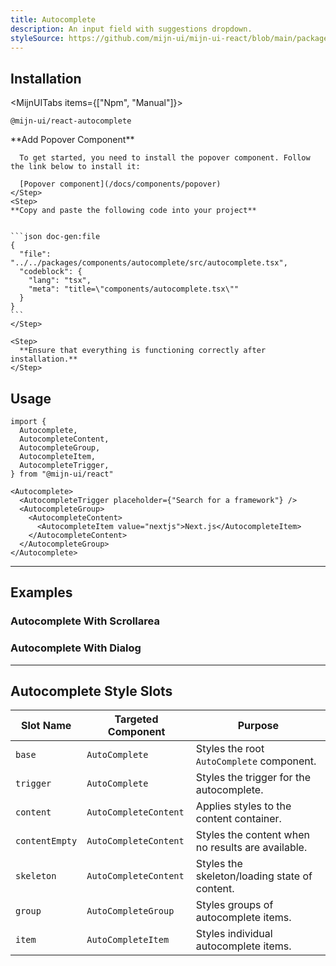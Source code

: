 ```yaml
---
title: Autocomplete
description: An input field with suggestions dropdown.
styleSource: https://github.com/mijn-ui/mijn-ui-react/blob/main/packages/theme/src/components/autocomplete.ts
---
```


<ComponentPreview name="autocomplete-example" />

## Installation

<MijnUITabs items={["Npm", "Manual"]}>
  <MijnUITabsContent value="Npm">
  ```package-install
  @mijn-ui/react-autocomplete
  ```
  </MijnUITabsContent>
  
  <MijnUITabsContent value="Manual">
  <Steps>
    <Step>
    **Add Popover Component**

      To get started, you need to install the popover component. Follow the link below to install it:

      [Popover component](/docs/components/popover)
    </Step>
    <Step>
    **Copy and paste the following code into your project**


    ```json doc-gen:file
    {
      "file": "../../packages/components/autocomplete/src/autocomplete.tsx",
      "codeblock": {
        "lang": "tsx",
        "meta": "title=\"components/autocomplete.tsx\""
      }
    }
    ```
    </Step>

    <Step>
      **Ensure that everything is functioning correctly after installation.**
    </Step>

  </Steps>
</MijnUITabsContent>
</MijnUITabs>

## Usage

```tsx
import {
  Autocomplete,
  AutocompleteContent,
  AutocompleteGroup,
  AutocompleteItem,
  AutocompleteTrigger,
} from "@mijn-ui/react"
```

```tsx
<Autocomplete>
  <AutocompleteTrigger placeholder={"Search for a framework"} />
  <AutocompleteGroup>
    <AutocompleteContent>
      <AutocompleteItem value="nextjs">Next.js</AutocompleteItem>
    </AutocompleteContent>
  </AutocompleteGroup>
</Autocomplete>
```

---

## Examples

### Autocomplete With Scrollarea

<ComponentPreview name="autocomplete-example-2" />

### Autocomplete With Dialog

<ComponentPreview name="autocomplete-example-3" />

---

## Autocomplete Style Slots

| **Slot Name**  | **Targeted Component** | **Purpose**                                       |
| -------------- | ---------------------- | ------------------------------------------------- |
| `base`         | `AutoComplete`         | Styles the root `AutoComplete` component.         |
| `trigger`      | `AutoComplete`         | Styles the trigger for the autocomplete.          |
| `content`      | `AutoCompleteContent`  | Applies styles to the content container.          |
| `contentEmpty` | `AutoCompleteContent`  | Styles the content when no results are available. |
| `skeleton`     | `AutoCompleteContent`  | Styles the skeleton/loading state of content.     |
| `group`        | `AutoCompleteGroup`    | Styles groups of autocomplete items.              |
| `item`         | `AutoCompleteItem`     | Styles individual autocomplete items.             |

